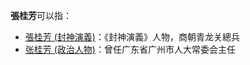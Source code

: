 '''張桂芳'''可以指：
*[[張桂芳_(封神演義)|張桂芳 (封神演義)]]：《封神演義》人物，商朝青龙关總兵
*[[张桂芳_(政治人物)|张桂芳 (政治人物)]]：曾任广东省广州市人大常委会主任
{{disambig|cat=三字張姓人名消歧義|G}}